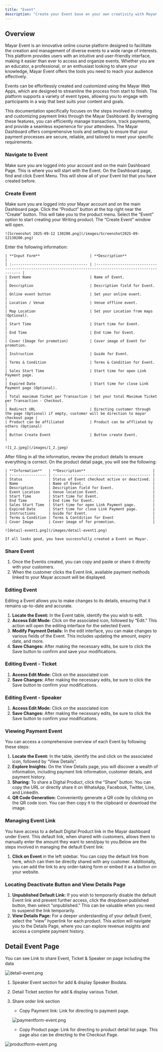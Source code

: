 ```yaml
---
title: "Event"
description: "Create your Event base on your own creativity with Mayar!"
---
```


## Overview

Mayar Event is an innovative online course platform designed to facilitate the creation and management of diverse events to a wide range of interests. This platform provides users with an intuitive and user-friendly interface, making it easier than ever to access and organize events. Whether you are an educator, a professional, or an enthusiast looking to share your knowledge, Mayar Event offers the tools you need to reach your audience effectively.

Events can be effortlessly created and customized using the Mayar Web Apps, which are designed to streamline the process from start to finish. The platform supports a variety of event types, allowing you to engage with participants in a way that best suits your content and goals.

This documentation specifically focuses on the steps involved in creating and customizing payment links through the Mayar Dashboard. By leveraging these features, you can efficiently manage transactions, track payments, and provide a seamless experience for your attendees. The Mayar Dashboard offers comprehensive tools and settings to ensure that your payment processes are secure, reliable, and tailored to meet your specific requirements.

### Navigate to Event

<Steps>
  <Step title="Log in to your Mayar Dashboard">
    Make sure you are logged into your account and on the main Dashboard Page. This is where you will start with the Event.
  </Step>
  <Step title="    From the Sidebar menu, click on Event">
    On the Dashboard page, find and click Event Menu. This will show all of your Event list that you have created before.
  </Step>
</Steps>

### Create Event

<Steps>
  <Step title="Go to Dashboard">
    Make sure you are logged into your Mayar account and on the main Dashboard page.
  </Step>
  <Step title="Access the Product Menu">
    Click the “Product” button at the top right near the “Create” button. This will take you to the product menu.
  </Step>
  <Step title="Choose Product Type">
    Select the “Event” option to start creating your Writing product. The “Create Event” window will open.

    ![Screenshot 2025-09-12 130200.png](/images/Screenshot2025-09-12130200.png)
  </Step>
  <Step title="Fill in Product Details">
    Enter the following information:

    | **Input Form**                       | **Description**                                                                                            |
    | :----------------------------------- | :--------------------------------------------------------------------------------------------------------- |
    | Event Name                           | Name of Event.                                                                                             |
    | Description                          | Description field for Event.                                                                               |
    | Online event button                  | Set your online event.                                                                                     |
    | Location / Venue                     | Venue offline event.                                                                                       |
    | Map Location                         | Set your Location from maps (Optional).                                                                    |
    | Start Time                           | Start time for Event.                                                                                      |
    | End Time                             | End time for Event.                                                                                        |
    | Cover (Image for promotion)          | Cover image of Event for promotion.                                                                        |
    | Instruction                          | Guide for Event.                                                                                           |
    | Terms & Condition                    | Terms & Condition for Event.                                                                               |
    | Sales Start Time                     | Start time for open Link Payment page.                                                                     |
    | Expired Date                         | Start time for close Link Payment page (Optional).                                                         |
    | Total maximum Ticket per Transaction | Set your total Maximum Ticket per Transaction - Checkout.                                                  |
    | Redirect URL                         | Directing customer through the page (Optional) if empty, customer will be direction to mayar checkout page |
    | Product can be affiliated            | Product can be affliated by others (Optional)                                                              |
    | Button Create Event                  | Button create Event.                                                                                       |

    ![1_2.jpeg](/images/1_2.jpeg)
  </Step>
  <Step title="Review and Finish">
    After filling in all the information, review the product details to ensure everything is correct. On the product detail page, you will see the following:

    | **Information**   | **Description**                               |
    | :---------------- | :-------------------------------------------- |
    | Status            | Status of Event checkout active or deactived. |
    | Name              | Name of Event.                                |
    | Description       | Description field for Event.                  |
    | Event Location    | Venue location Event.                         |
    | Start Time        | Start time for Event.                         |
    | End Time          | End time for Event.                           |
    | Sales Start Time  | Start time for open Link Payment page.        |
    | Expired Date      | Start time for close Link Payment page.       |
    | Instructions      | Guide for Event.                              |
    | Terms & Condition | Terms & Contdition for Event                  |
    | Cover Image       | Cover image of for promotion.                 |

    ![detail-event1.png](/images/detail-event1.png)

    If all looks good, you have successfully created a Event on Mayar.
  </Step>
</Steps>

### Share Event

1. Once the Eventis created, you can copy and paste or share it directly with your customers.
2. When the customer clicks the Event link, available payment methods linked to your Mayar account will be displayed.

### Editing Event

Editing a Event allows you to make changes to its details, ensuring that it remains up-to-date and accurate.

1. **Locate the Event:** In the Event table, identify the you wish to edit.
2. **Access Edit Mode:** Click on the associated icon, followed by “Edit.” This action will open the editing interface for the selected Event.
3. **Modify Payment Details:** In the edit interface, you can make changes to various fields of the Event. This includes updating the amount, expiry date, and more.
4. **Save Changes:** After making the necessary edits, be sure to click the Save button to confirm and save your modifications.

### Editing Event - Ticket

1. **Access Edit Mode:** Click on the associated icon
2. **Save Changes:** After making the necessary edits, be sure to click the Save button to confirm your modifications.

### Editing Event - Speaker

1. **Access Edit Mode:** Click on the associated icon
2. **Save Changes:** After making the necessary edits, be sure to click the Save button to confirm your modifications.

### Viewing Payment Event

You can access a comprehensive overview of each Event by following these steps:

1. **Locate the Event:** In the table, identify the and click on the associated icon, followed by “View Details”.
2. **Explore Insights:** On the View Details page, you will discover a wealth of information, including payment link information, customer details, and payment history.
3. **Sharing:** To share a Digital Product, click the “Share” button. You can copy the URL or directly share it on WhatsApp, Facebook, Twitter, Line, and LinkedIn.
4. **QR Code Generation:** Conveniently generate a QR code by clicking on the QR code icon. You can then copy it to the clipboard or download the image.

### Managing Event Link

You have access to a default Digital Product link in the Mayar dashboard under Event. This default link, when shared with customers, allows them to manually enter the amount they want to send/pay to you.Below are the steps involved in managing the default Event link:

1. **Click on Event** in the left sidebar. You can copy the default link from here, which can then be directly shared with any customer. Additionally, you can add the link to any order-taking form or embed it as a button on your website.

### Locating Deactivate Button and View Details Page

1. **Unpublished Default Link:** If you wish to temporarily disable the default Event link and prevent further access, click the dropdown published button, then select “unpublished.” This can be valuable when you need to suspend the link temporarily.
2. **View Details Page:** For a deeper understanding of your default Event, select the “view” hyperlink for each product. This action will navigate you to the Details Page, where you can explore revenue insights and access a complete payment history.

## Detail Event Page

You can see Link to share Event, Ticket & Speaker on page including the data

![detail-event.png](/images/detail-event.png)

1. Speaker Event section for add & display Speaker Biodata.
2. Detail Ticket section for add & display various Ticket.
3. Share order link section
   - Copy Payment link: Link for directing to payment page.

   ![paymentform-event.png](/images/paymentform-event.png)
   - Copy Product page: Link for directing to product detail list page. This page also can be directing to the Checkout Page.

![productform-event.png](/images/productform-event.png)